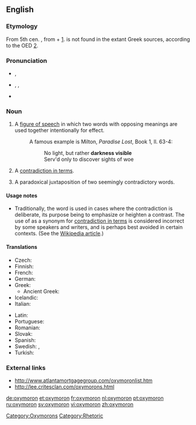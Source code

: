 {{was wotd|2006|July|12}}
==English==

{{wikipedia}}

===Etymology===
From 5th cen. {{etyl|la}} {{term|oxymoron|lang=la}}, from {{etyl|grc}} {{term|ὀξύς||sharp|tr=oxus|sc=polytonic}} + {{term|μωρός||dull|tr=mōros|sc=polytonic}} [http://www.perseus.tufts.edu/cgi-bin/ptext?doc=Perseus%3Atext%3A1999.04.0057%3Aentry%3D%2374333]. {{etyl|el}} {{term|ὀξύμωρον||tr=oxumōron|sc=polytonic}} is not found in the extant Greek sources, according to the OED [http://dictionary.oed.com.ezproxy.sfpl.org/cgi/entry/50168789].

===Pronunciation===
* {{a|UK}} {{IPA|/ɒksɪˈmɔ:rɒn/}}, {{SAMPA|/QksI"mO:rQn/}}
* {{a|US}} {{enPR|äk-sĭ-môrʹän}}, {{IPA|/ɑksɪˈmɔrɑn/}}, {{SAMPA|/AksI"mOrAn/}}
* {{audio|en-us-oxymoron.ogg|Audio (US)}}

===Noun===
{{en-noun|pl2=oxymora}}

# A [[figure of speech]] in which two words with opposing meanings are used together intentionally for effect.
#: A famous example is Milton, ''Paradise Lost'', Book 1, ll. 63-4:
#:: No light, but rather '''darkness visible'''
#:: Serv'd only to discover sights of woe
# {{context|loosely}} A [[contradiction in terms]].
# A paradoxical juxtaposition of two seemingly contradictory words.

====Usage notes====
* Traditionally, the word {{term||oxymoron}} is used in cases where the contradiction is deliberate, its purpose being to emphasize or heighten a contrast. The use of {{term||oxymoron}} as a synonym for [[contradiction in terms]] is considered incorrect by some speakers and writers, and is perhaps best avoided in certain contexts. (See the [[w:oxymoron|Wikipedia article]].)

====Translations====
{{trans-top|figure of speech}}
* Czech: {{t-|cs|oxymóron|m}}
* Finnish: {{t+|fi|oksymoron}}
* French: {{t+|fr|oxymore}}
* German: {{t+|de|Oxymoron|n}}
* Greek: {{t|el|οξύμωρο σχήμα|n|tr=oxýmoro schíma|sc=Grek}}
** Ancient Greek: {{t|el|ὀξύμωρον|n|tr=oxymōron|sc=Grek}}
* Icelandic: {{t-|is|refhvörf|n|p}}
* Italian: {{t+|it|ossimoro|m}}
{{trans-mid}}
* Latin: {{t|la|oxymorum|n}}
* Portuguese: {{t+|pt|oxímoro|m}}
* Romanian: {{t|ro|oximoron|n}}
* Slovak: {{t|sk|oxymorón|m}}
* Spanish: {{t+|es|oxímoron|m}}
* Swedish: {{t+|sv|oxymoron}}, {{t|sv|självmotsägelse}}
* Turkish: {{t+|tr|oksimoron|n}}
{{trans-bottom}}

{{trans-see|contradiction in terms}}

===External links===
* [http://www.atlantamortgagegroup.com/oxymoronlist.htm http://www.atlantamortgagegroup.com/oxymoronlist.htm]
* [http://lee.critesclan.com/oxymorons.html http://lee.critesclan.com/oxymorons.html]

[[Category:Oxymorons]]
[[Category:Rhetoric]]

[[de:oxymoron]]
[[et:oxymoron]]
[[fr:oxymoron]]
[[nl:oxymoron]]
[[pt:oxymoron]]
[[ru:oxymoron]]
[[sv:oxymoron]]
[[vi:oxymoron]]
[[zh:oxymoron]]